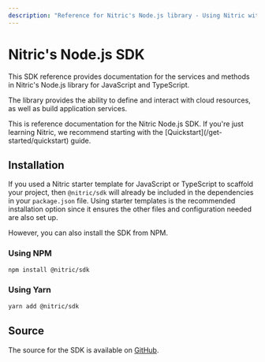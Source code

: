 ```yaml
---
description: "Reference for Nitric's Node.js library - Using Nitric with JavaScript and TypeScript"
---
```


# Nitric\'s Node.js SDK

This SDK reference provides documentation for the services and methods in Nitric\'s Node.js library for JavaScript and TypeScript.

The library provides the ability to define and interact with cloud resources, as well as build application services.

<Note>
  This is reference documentation for the Nitric Node.js SDK. If you're just
  learning Nitric, we recommend starting with the
  [Quickstart](/get-started/quickstart) guide.
</Note>

## Installation

If you used a Nitric starter template for JavaScript or TypeScript to scaffold your project, then `@nitric/sdk` will already be included in the dependencies in your `package.json` file. Using starter templates is the recommended installation option since it ensures the other files and configuration needed are also set up.

However, you can also install the SDK from NPM.

### Using NPM

```bash
npm install @nitric/sdk
```

### Using Yarn

```bash
yarn add @nitric/sdk
```

## Source

The source for the SDK is available on [GitHub](https://github.com/nitrictech/node-sdk).
